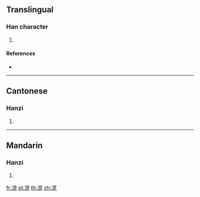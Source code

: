 {{character info/new}}
==Translingual==

===Han character===
{{Han char|rn=85|rad=水|as=07|sn=10|four=36110|canj=EBUU|ids=⿰氵見}}

# {{defn|Han|sort=水07}}

====References====
* {{Han ref|kx=0625.250|dkj=17514|dj=1027.100|hdz=31623.050|uh=6D80|ud=28032|bh=D262|bd=53858}}

----

==Cantonese==

===Hanzi===
{{yue-hanzi|jyut=[[jin6]]|y=yin6}}

# {{defn|lang=yue|sort=水07}}

----

==Mandarin==

===Hanzi===
{{cmn-hanzi|pin=[[xiàn]] ([[xian4]])|wg=hsien<sup>4</sup>}}

# {{defn|lang=cmn|sort=水07}}

[[fr:涀]]
[[pl:涀]]
[[th:涀]]
[[zh:涀]]
